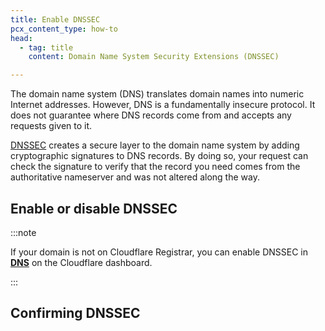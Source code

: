 ```yaml
---
title: Enable DNSSEC
pcx_content_type: how-to
head:
  - tag: title
    content: Domain Name System Security Extensions (DNSSEC)

---
```



The domain name system (DNS) translates domain names into numeric Internet addresses. However, DNS is a fundamentally insecure protocol. It does not guarantee where DNS records come from and accepts any requests given to it.

[DNSSEC](/dns/dnssec/) creates a secure layer to the domain name system by adding cryptographic signatures to DNS records. By doing so, your request can check the signature to verify that the record you need comes from the authoritative nameserver and was not altered along the way.

## Enable or disable DNSSEC

<Render file="enable-dnssec" />

:::note


If your domain is not on Cloudflare Registrar, you can enable DNSSEC in [**DNS**](/dns/dnssec/) on the Cloudflare dashboard.


:::

## Confirming DNSSEC

<Render file="verify-dnssec" />
